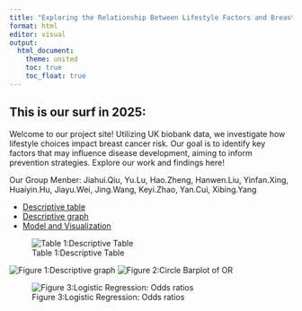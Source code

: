 ```yaml
---
title: "Exploring the Relationship Between Lifestyle Factors and Breast Cancer"
format: html
editor: visual
output: 
  html_document:
    theme: united
    toc: true
    toc_float: true
---
```


## This is our surf in 2025:

Welcome to our project site! Utilizing UK biobank data, we investigate how lifestyle choices impact breast cancer risk. Our goal is to identify key factors that may influence disease development, aiming to inform prevention strategies. Explore our work and findings here!

Our Group Menber: Jiahui.Qiu, Yu.Lu, Hao.Zheng, Hanwen.Liu, Yinfan.Xing, Huaiyin.Hu, Jiayu.Wei, Jing.Wang, Keyi.Zhao, Yan.Cui, Xibing.Yang

- [Descriptive table](descriptive_table.html)
- [Descriptive graph](descriptive_graph.html)
- [Model and Visualization](Model.html)


![Table 1:Descriptive Table](descriptive table.jpg)

![Figure 1:Descriptive graph](descriptive_graph.png)
![Figure 2:Circle Barplot of OR](circle_barplot.png)

![Figure 3:Logistic Regression: Odds ratios](CI_forest_plot.png)


